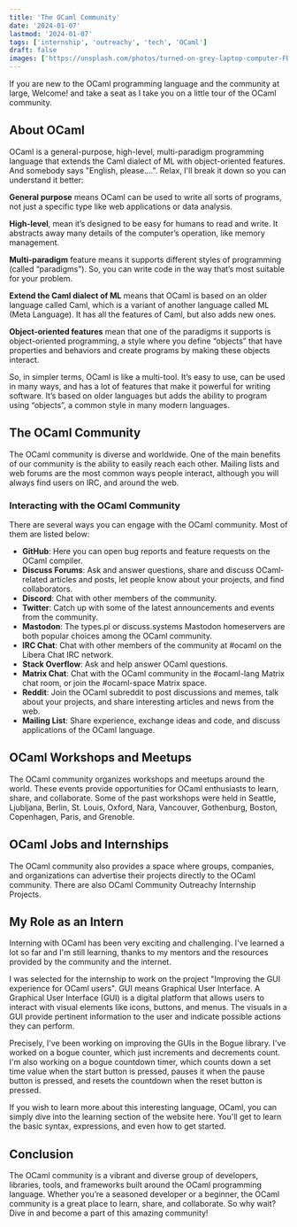 ```yaml
---
title: 'The OCaml Community'
date: '2024-01-07'
lastmod: '2024-01-07'
tags: ['internship', 'outreachy', 'tech', 'OCaml']
draft: false
images: ['https://unsplash.com/photos/turned-on-grey-laptop-computer-FBNxmwEVpAc']
---
```


If you are new to the OCaml programming language and the community at large, Welcome! and take a seat as I take you on a little tour of the OCaml community. 

## About OCaml

OCaml is a general-purpose, high-level, multi-paradigm programming language that extends the Caml dialect of ML with object-oriented features. And somebody says "English, please....". Relax, I'll break it down so you can understand it better:

**General purpose** means OCaml can be used to write all sorts of programs, not just a specific type like web applications or data analysis.

**High-level**, mean it’s designed to be easy for humans to read and write. It abstracts away many details of the computer’s operation, like memory management.

**Multi-paradigm** feature means it supports different styles of programming (called “paradigms”). So, you can write code in the way that’s most suitable for your problem.

**Extend the Caml dialect of ML** means that OCaml is based on an older language called Caml, which is a variant of another language called ML (Meta Language). It has all the features of Caml, but also adds new ones.

**Object-oriented features** mean that one of the paradigms it supports is object-oriented programming, a style where you define “objects” that have properties and behaviors and create programs by making these objects interact.

So, in simpler terms, OCaml is like a multi-tool. It’s easy to use, can be used in many ways, and has a lot of features that make it powerful for writing software. It’s based on older languages but adds the ability to program using “objects”, a common style in many modern languages.

## The OCaml Community

The OCaml community is diverse and worldwide. One of the main benefits of our community is the ability to easily reach each other. Mailing lists and web forums are the most common ways people interact, although you will always find users on IRC, and around the web.

### Interacting with the OCaml Community

There are several ways you can engage with the OCaml community. Most of them are listed below:

- **GitHub**: Here you can open bug reports and feature requests on the OCaml compiler.
- **Discuss Forums**: Ask and answer questions, share and discuss OCaml-related articles and posts, let people know about your projects, and find collaborators.
- **Discord**: Chat with other members of the community.
- **Twitter**: Catch up with some of the latest announcements and events from the community.
- **Mastodon**: The types.pl or discuss.systems Mastodon homeservers are both popular choices among the OCaml community.
- **IRC Chat**: Chat with other members of the community at #ocaml on the Libera Chat IRC network.
- **Stack Overflow**: Ask and help answer OCaml questions.
- **Matrix Chat**: Chat with the OCaml community in the #ocaml-lang Matrix chat room, or join the #ocaml-space Matrix space.
- **Reddit**: Join the OCaml subreddit to post discussions and memes, talk about your projects, and share interesting articles and news from the web.
- **Mailing List**: Share experience, exchange ideas and code, and discuss applications of the OCaml language.

## OCaml Workshops and Meetups

The OCaml community organizes workshops and meetups around the world. These events provide opportunities for OCaml enthusiasts to learn, share, and collaborate. Some of the past workshops were held in Seattle, Ljubljana, Berlin, St. Louis, Oxford, Nara, Vancouver, Gothenburg, Boston, Copenhagen, Paris, and Grenoble.

## OCaml Jobs and Internships

The OCaml community also provides a space where groups, companies, and organizations can advertise their projects directly to the OCaml community. There are also OCaml Community Outreachy Internship Projects.

## My Role as an Intern 

Interning with OCaml has been very exciting and challenging. I've learned a lot so far and I'm still learning, thanks to my mentors and the resources provided by the community and the internet. 

I was selected for the internship to work on the project "Improving the GUI experience for OCaml users". GUI means Graphical User Interface. A Graphical User Interface (GUI) is a digital platform that allows users to interact with visual elements like icons, buttons, and menus. The visuals in a GUI provide pertinent information to the user and indicate possible actions they can perform.

Precisely, I've been working on improving the GUIs in the Bogue library. I've worked on a bogue counter, which just increments and decrements count. I'm also working on a bogue countdown timer, which counts down a set time value when the start button is pressed, pauses it when the pause button is pressed, and resets the countdown when the reset button is pressed.

If you wish to learn more about this interesting language, OCaml, you can simply dive into the learning section of the website here. You'll get to learn the basic syntax, expressions, and even how to get started.

## Conclusion

The OCaml community is a vibrant and diverse group of developers, libraries, tools, and frameworks built around the OCaml programming language. Whether you’re a seasoned developer or a beginner, the OCaml community is a great place to learn, share, and collaborate. So why wait? Dive in and become a part of this amazing community!
